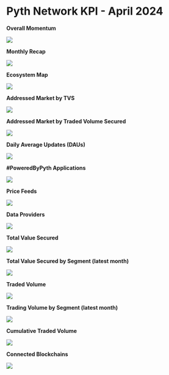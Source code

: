 # Pyth Network KPI - April 2024

**Overall Momentum**

![](../../../../images/kpi/april-24/pyth-momentum-apr-24.jpg)

**Monthly Recap**

![](../../../../images/kpi/april-24/pyth-apr-24.jpg)

**Ecosystem Map**

![](../../../../images/kpi/april-24/pyth-ecosystem-apr-24.jpg)

**Addressed Market by TVS**

![](../../../../images/kpi/april-24/pyth-tvs-l1-l2-apr-24.jpg)

**Addressed Market by Traded Volume Secured**

![](../../../../images/kpi/april-24/pyth-traded-volume-l1-l2-apr-24.jpg)

**Daily Average Updates (DAUs)**

![](../../../../images/kpi/april-24/apr-24-daily-average-updates.jpg)

**#PoweredByPyth Applications**

![](../../../../images/kpi/april-24/apr-24-apps-integrations.jpg)

**Price Feeds**

![](../../../../images/kpi/april-24/apr-24-price-feeds.jpg)

**Data Providers**

![](../../../../images/kpi/april-24/apr-24-data-providers.jpg)

**Total Value Secured**

![](../../../../images/kpi/april-24/apr-24-all-chain-tvs.jpg)

**Total Value Secured by Segment (latest month)**

![](../../../../images/kpi/april-24/apr-24-dapps-tvs.jpg)

**Traded Volume**

![](../../../../images/kpi/april-24/apr-24-all-chain-volume.jpg)

**Trading Volume by Segment (latest month)**

![](../../../../images/kpi/april-24/apr-24-trading-volume.jpg)

**Cumulative Traded Volume**

![](../../../../images/kpi/april-24/apr-24-traded-volume.jpg)

**Connected Blockchains**

![](../../../../images/kpi/april-24/apr-24-connected-blockchains.jpg)
